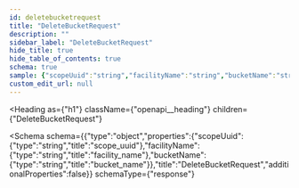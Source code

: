 ```yaml
---
id: deletebucketrequest
title: "DeleteBucketRequest"
description: ""
sidebar_label: "DeleteBucketRequest"
hide_title: true
hide_table_of_contents: true
schema: true
sample: {"scopeUuid":"string","facilityName":"string","bucketName":"string"}
custom_edit_url: null
---
```



<Heading
  as={"h1"}
  className={"openapi__heading"}
  children={"DeleteBucketRequest"}
>
</Heading>





<Schema
  schema={{"type":"object","properties":{"scopeUuid":{"type":"string","title":"scope_uuid"},"facilityName":{"type":"string","title":"facility_name"},"bucketName":{"type":"string","title":"bucket_name"}},"title":"DeleteBucketRequest","additionalProperties":false}}
  schemaType={"response"}
>
  
</Schema>
            